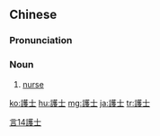 {{also|护士}}
==Chinese==
{{zh-forms|s=护士}}

===Pronunciation===
{{zh-pron
|m=hùshì,tl=y
|c=wu6 si6
|h=pfs=fu-sṳ
|mn=hō͘-sū
|cat=n
}}

===Noun===
{{zh-noun}}

# [[nurse]]

[[Category:Elementary Mandarin|言14護士]]

[[ko:護士]]
[[hu:護士]]
[[mg:護士]]
[[ja:護士]]
[[tr:護士]]